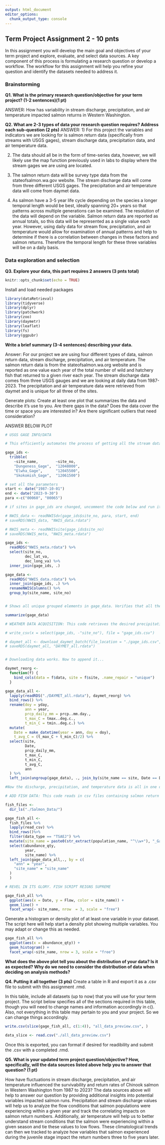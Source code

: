 ```yaml
---
output: html_document
editor_options: 
  chunk_output_type: console
---
```

## Term Project Assignment 2 - 10 pnts

In this assignment you will develop the main goal and objectives of your term project and explore, evaluate, and select data sources. A key component of this process is formulating a research question or develop a workflow. The workflow for this assignment will help you refine your question and identify the datasets needed to address it. 

### Brainstorming

**Q1. What is the primary research question/objective for your term project? (1-2 sentences)(1 pt)** <br>

ANSWER: How has variability in stream discharge, precipitation, and air temperature impacted salmon returns in Western Washington.

**Q2. What are 2-3 types of data your research question requires? Address each sub-question (2 pts)**
ANSWER:
1) For this project the variables and indicators we are looking for is salmon return data (specifically from streams with USGS gages), stream discharge data, precipitation data, and air temperature data.

2) The data should all be in the form of time-series data, however, we will likely use the map function previously used in labs to display where the stream gages we are using are located. 

3) The salmon return data will be survey type data from the stateofsalmon.wa.gov website. The stream discharge data will come from three different USGS gages. The precipitation and air temperature data will come from daymet data.

4) As salmon have a 3-5 year life cycle depending on the species a longer temporal length would be best, ideally spanning 20+ years so that patterns across multiple generations can be examined. The resolution of the data will depend on the variable. Salmon return data are reported as annual totals, so this data will be represented as a single value each year. However, using daily data for stream flow, precipitation, and air temperature would allow for examination of annual patterns and help to determine if there is a correlation between changes in these factors and salmon returns. Therefore the temporal length for these three variables will be on a daily basis. 

### Data exploration and selection

**Q3. Explore your data, this part requires 2 answers (3 pnts total)**
```r
knitr::opts_chunk$set(echo = TRUE)
```

Install and load needed packages

```r
library(dataRetrieval)
library(tidyverse)
library(dplyr)
library(patchwork)
library(zoo)
library(daymetr)
library(leaflet)
library(fs)
library(ggpubr)
```

**Write a brief summary (3-4 sentences) describing your data.** 

Answer: For our project we are using four different types of data, salmon return data, stream discharge, precipitation, and air temperature. The salmon return data is from the stateofsalmon.wa.org website and is reported as one value each year of the total number of wild and hatchery fish that returned to a given river each year. The stream discharge data comes from three USGS gauges and we are looking at daily data from 1987-2023. The precipitation and air temperature data were retrieved from daymet and is unique for all three of the sites.

Generate plots:
Create at least one plot that summarizes the data and describe it's use to you. Are there gaps in the data? Does the data cover the time or space you are interested in? Are there significant outliers that need consideration? 

ANSWER BELOW PLOT

```r
# USGS GAGE INFO/DATA 

# This efficiently automates the process of getting all the stream data desired into one df.

gage_ids <- 
  tribble(
    ~site_name,        ~site_no,
    "Dungeness_Gage",  "12048000",
    "Elwha_Gage",      "12045500",
    "Skokomish_Gage",  "12061500")

# set all the parameters
start <- date("1987-10-01")
end <- date("2023-9-30")
para <-c("00060", "00065")

# if sites in gage_ids are changed, uncomment the code below and run it once. This stores the data locally and eventually in the repo if its pushed. This is mostly to be polite to the USGS hosting service.

# NWIS_data <- readNWISdv(gage_ids$site_no, para, start, end)
# saveRDS(NWIS_data, "NWIS_data.rdata")

# NWIS_meta <- readNWISsite(gage_ids$site_no)
# saveRDS(NWIS_meta, "NWIS_meta.rdata")

gage_ids <- 
  readRDS("NWIS_meta.rdata") %>% 
  select(site_no,
         dec_lat_va, 
         dec_long_va) %>%
  inner_join(gage_ids, .)

gage_data <-
  readRDS("NWIS_data.rdata") %>%
  inner_join(gage_ids, .) %>%
  renameNWISColumns() %>%
  group_by(site_name, site_no)


# Shows all unique grouped elements in gage_data. Verifies that all the desired gages were selected and are in the data frame.

summarize(gage_data)

```


```r
# WEATHER DATA ACQUISITION: This code retrieves the desired precipitation and temperature data.

# write_csv(x = select(gage_ids, -"site_no"), file = "gage_ids.csv")

# daymet_all <- download_daymet_batch(file_location = "./gage_ids.csv", start = year(start), end = year(end), internal = T, simplify = F)
# saveRDS(daymet_all, "DAYMET_all.rdata")


# Downloading data works. Now to append it...

daymet_reorg <-
  function(f) {
    bind_cols(data = f$data, site = f$site, .name_repair = "unique")
  } 

gage_data_all <- 
  lapply(readRDS("./DAYMET_all.rdata"), daymet_reorg) %>%
  bind_rows() %>%
  rename(doy = yday, 
         ann = year,
         prcp_daily_mm = prcp..mm.day.,
         t_max_C = tmax..deg.c.,
         t_min_C = tmin..deg.c.) %>%
  mutate(
    Date = make_datetime(year = ann, day = doy),
    t_avg_C = (t_max_C + t_min_C)/2) %>%
  select(site,
         Date,
         prcp_daily_mm,
         t_max_C,
         t_min_C,
         t_avg_C,
         ann
  ) %>%
  left_join(ungroup(gage_data), ., join_by(site_name == site, Date == Date))

#Now the discharge, precipitation, and temperature data is all in one data frame.
```


```r
# ADD FISH DATA: This code reads in csv files containing salmon return data downloaded for the particular rivers of interest from the stateofsalmon.wa.gov site.

fish_files <-
  dir_ls("./Salmon_Data/")

gage_fish_all <-
  fish_files %>%
  lapply(read_csv) %>%
  bind_rows()%>%
  filter(data_type == "TSAEJ") %>%
  mutate(site_name = paste0(str_extract(population_name, "^\\w+"), "_Gage"), .before = "stock_number") %>%
  select(abundance_qty,
         year,
         site_name) %>%
  left_join(gage_data_all,., by = c(
    "ann" = "year",
    "site_name" = "site_name"
  )
  )

# REVEL IN ITS GLORY. FISH SCRIPT REIGNS SUPREME

gage_fish_all %>%
  ggplot(aes(x = Date, y = Flow, color = site_name)) +
  geom_line() +
  facet_wrap(~ site_name, nrow  = 3, scale = "free")

```


Generate a histogram or density plot of at least one variable in your dataset. The script here will help start a density plot showing multiple variables. You may adapt or change this as needed. 

```r
gage_fish_all %>%
  ggplot(aes(x = abundance_qty)) +
  geom_histogram() +
  facet_wrap(~site_name, nrow = 3, scale = "free")
```

**What does the above plot tell you about the distribution of your data? Is it as expected? Why do we need to consider the distribution of data when deciding on analysis methods?**



**Q4. Putting it all together (3 pts)**
Create a table in R and export it as a .csv file to submit with this assignment .rmd.

In this table, include all datasets (up to now) that you will use for your term project. The script below specifies all of the sections required in this table, though you will need to change names and information accordingly in c(). Also, not everything in this table may pertain to you and your project. So we can change things accordingly. 

```r
write.csv(slice(gage_fish_all, c(1:4)), "all_data_preview.csv", )

data_slice <- read.csv("./all_data_preview.csv")
```

Once this is exported, you can format if desired for readibility and submit the .csv with a completed .rmd. 

**Q5. What is your updated term project question/objective? How, specifically, will the data sources listed above help you to answer that question? (1 pt)**

How have fluctuations in stream discharge, precipitation, and air temperature influenced the survivability and return rates of Chinook salmon in Western Washington from 1987 to 2023? The data sources above will help to answer our question by providing additional insights into potential variables impacted salmon runs. Precipitation and stream discharge values will help us to analyze the flow conditions that salmon populations were experiencing within a given year and track the correlating impacts on salmon return numbers. Additionally, air temperature will help us to better understand stream conditions that the salmon were experiencing within a given season and tie these values to low flows. These climatological trends can then we tracked to analyze how variables that salmon experienced during the juvenile stage impact the return numbers three to five years later. 

